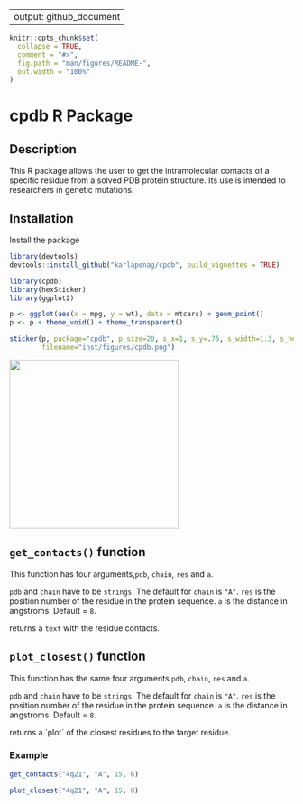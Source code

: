 
---
output: github_document
---

<!-- README.md is generated from README.Rmd. Please edit that file -->

```r
knitr::opts_chunk$set(
  collapse = TRUE,
  comment = "#>",
  fig.path = "man/figures/README-",
  out.width = "100%"
)
```

# cpdb R Package

<!-- badges: start -->
<!-- badges: end -->

## Description
This R package allows the user to get the intramolecular contacts of a specific residue from a solved PDB protein structure. Its use is intended to researchers in genetic mutations.


## Installation
Install the package

``` r
library(devtools)
devtools::install_github("karlapenag/cpdb", build_vignettes = TRUE)
```

```r
library(cpdb)
library(hexSticker)
library(ggplot2)
```

``` r
p <- ggplot(aes(x = mpg, y = wt), data = mtcars) + geom_point()
p <- p + theme_void() + theme_transparent()

sticker(p, package="cpdb", p_size=20, s_x=1, s_y=.75, s_width=1.3, s_height=1, h_fill="#f3125d", h_color="#c5e4ed",
        filename="inst/figures/cpdb.png")
```

<img src="inst/figures/cpdb.png" height="300"/>

## `get_contacts()` function

This function has four arguments,`pdb`, `chain`, `res` and `a`.

`pdb` and `chain` have to be `strings`. The default for `chain` is `"A"`.
`res` is the position number of the residue in the protein sequence.
`a` is the distance in angstroms. Default = `8`. 

returns a `text` with the residue contacts.

## `plot_closest()` function

This function has the same four arguments,`pdb`, `chain`, `res` and `a`.

`pdb` and `chain` have to be `strings`. The default for `chain` is `"A"`.
`res` is the position number of the residue in the protein sequence.
`a` is the distance in angstroms. Default = `8`. 

returns a ´plot´ of the closest residues to the target residue.

### Example

```r
get_contacts("4q21", "A", 15, 6)
```

```r
plot_closest("4q21", "A", 15, 8)
```

